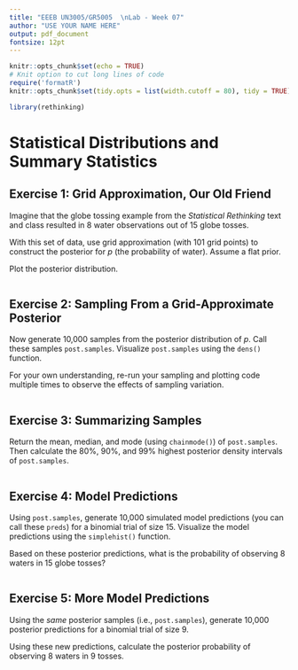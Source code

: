 ```yaml
---
title: "EEEB UN3005/GR5005  \nLab - Week 07"
author: "USE YOUR NAME HERE"
output: pdf_document
fontsize: 12pt
---
```


```r

knitr::opts_chunk$set(echo = TRUE)
# Knit option to cut long lines of code
require('formatR')
knitr::opts_chunk$set(tidy.opts = list(width.cutoff = 80), tidy = TRUE)

library(rethinking)

```


# Statistical Distributions and Summary Statistics


## Exercise 1: Grid Approximation, Our Old Friend

Imagine that the globe tossing example from the *Statistical Rethinking* text and class resulted in 8 water observations out of 15 globe tosses.

With this set of data, use grid approximation (with 101 grid points) to construct the posterior for *p* (the probability of water). Assume a flat prior.

Plot the posterior distribution.

```r

```


## Exercise 2: Sampling From a Grid-Approximate Posterior

Now generate 10,000 samples from the posterior distribution of *p*. Call these samples `post.samples`. Visualize `post.samples` using the `dens()` function. 

For your own understanding, re-run your sampling and plotting code multiple times to observe the effects of sampling variation.

```r

```


## Exercise 3: Summarizing Samples

Return the mean, median, and mode (using `chainmode()`) of `post.samples`. Then calculate the 80%, 90%, and 99% highest posterior density intervals of `post.samples`.

```r

```


## Exercise 4: Model Predictions

Using `post.samples`, generate 10,000 simulated model predictions (you can call these `preds`) for a binomial trial of size 15. Visualize the model predictions using the `simplehist()` function. 

Based on these posterior predictions, what is the probability of observing 8 waters in 15 globe tosses?

```r

```


## Exercise 5: More Model Predictions

Using the *same* posterior samples (i.e., `post.samples`), generate 10,000 posterior predictions for a binomial trial of size 9.

Using these new predictions, calculate the posterior probability of observing 8 waters in 9 tosses.

```r

```
